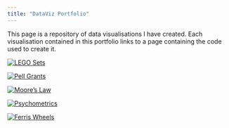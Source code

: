 ```yaml
---
title: "DataViz Portfolio"
---
```


This page is a repository of data visualisations I have created. Each visualisation contained in this portfolio links to a page containing the code used to create it.

::: {.column-screen-inset}

::: {layout="[[50,-0.5,50,-0.5,50], [50,-0.5,50,-0.5,50]]"}

[![LEGO Sets](Out/2022-09-06.png)](2022-09-06.qmd)

[![Pell Grants](Out/2022-08-30.png)](2022-08-30.qmd)

[![Moore's Law](Out/2022-08-23.gif)](2022-08-23.qmd)

[![Psychometrics](Out/2022-08-16.png)](2022-08-16.qmd)

[![Ferris Wheels](Out/2022-08-09-final.jpg)](2022-08-09.qmd)

:::

:::